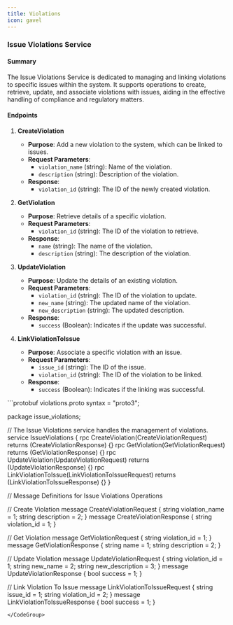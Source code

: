 ```yaml
---
title: Violations
icon: gavel
---
```


### Issue Violations Service

#### Summary

The Issue Violations Service is dedicated to managing and linking violations to specific issues within the system. It supports operations to create, retrieve, update, and associate violations with issues, aiding in the effective handling of compliance and regulatory matters.

#### Endpoints


1. **CreateViolation**
    - **Purpose**: Add a new violation to the system, which can be linked to issues.
    - **Request Parameters**:
        - `violation_name` (string): Name of the violation.
        - `description` (string): Description of the violation.
    - **Response**:
        - `violation_id` (string): The ID of the newly created violation.

2. **GetViolation**
    - **Purpose**: Retrieve details of a specific violation.
    - **Request Parameters**:
        - `violation_id` (string): The ID of the violation to retrieve.
    - **Response**:
        - `name` (string): The name of the violation.
        - `description` (string): The description of the violation.

3. **UpdateViolation**
    - **Purpose**: Update the details of an existing violation.
    - **Request Parameters**:
        - `violation_id` (string): The ID of the violation to update.
        - `new_name` (string): The updated name of the violation.
        - `new_description` (string): The updated description.
    - **Response**:
        - `success` (Boolean): Indicates if the update was successful.

4. **LinkViolationToIssue**
    - **Purpose**: Associate a specific violation with an issue.
    - **Request Parameters**:
        - `issue_id` (string): The ID of the issue.
        - `violation_id` (string): The ID of the violation to be linked.
    - **Response**:
        - `success` (Boolean): Indicates if the linking was successful.

<CodeGroup>
```protobuf violations.proto
syntax = "proto3";

package issue_violations;

// The Issue Violations service handles the management of violations.
service IssueViolations {
  rpc CreateViolation(CreateViolationRequest) returns (CreateViolationResponse) {}
  rpc GetViolation(GetViolationRequest) returns (GetViolationResponse) {}
  rpc UpdateViolation(UpdateViolationRequest) returns (UpdateViolationResponse) {}
  rpc LinkViolationToIssue(LinkViolationToIssueRequest) returns (LinkViolationToIssueResponse) {}
}

// Message Definitions for Issue Violations Operations

// Create Violation
message CreateViolationRequest {
  string violation_name = 1;
  string description = 2;
}
message CreateViolationResponse {
  string violation_id = 1;
}

// Get Violation
message GetViolationRequest {
  string violation_id = 1;
}
message GetViolationResponse {
  string name = 1;
  string description = 2;
}

// Update Violation
message UpdateViolationRequest {
  string violation_id = 1;
  string new_name = 2;
  string new_description = 3;
}
message UpdateViolationResponse {
  bool success = 1;
}

// Link Violation To Issue
message LinkViolationToIssueRequest {
  string issue_id = 1;
  string violation_id = 2;
}
message LinkViolationToIssueResponse {
  bool success = 1;
}
```
</CodeGroup>